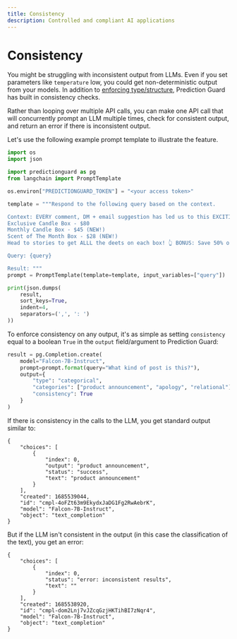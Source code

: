 ```yaml
---
title: Consistency
description: Controlled and compliant AI applications
---
```


# Consistency

You might be struggling with inconsistent output from LLMs. Even if you set parameters like `temperature` low, you could
get non-deterministic output from your models. In addition to [enforcing type/structure](types), Prediction Guard has built in consistency checks. 

Rather than looping over multiple API calls, you can make one API call that will concurrently prompt an LLM multiple times, check for consistent output, and return an error if there is inconsistent output. 

Let's use the following example prompt template to illustrate the feature.

```python copy
import os
import json

import predictionguard as pg
from langchain import PromptTemplate

os.environ["PREDICTIONGUARD_TOKEN"] = "<your access token>"

template = """Respond to the following query based on the context.

Context: EVERY comment, DM + email suggestion has led us to this EXCITING announcement! 🎉 We have officially added TWO new candle subscription box options! 📦
Exclusive Candle Box - $80 
Monthly Candle Box - $45 (NEW!)
Scent of The Month Box - $28 (NEW!)
Head to stories to get ALLL the deets on each box! 👆 BONUS: Save 50% on your first box with code 50OFF! 🎉

Query: {query}

Result: """
prompt = PromptTemplate(template=template, input_variables=["query"])

print(json.dumps(
    result,
    sort_keys=True,
    indent=4,
    separators=(',', ': ')
))
```

To enforce consistency on any output, it's as simple as setting `consistency` equal to a boolean `True` in the `output` field/argument to Prediction Guard:

```python copy
result = pg.Completion.create(
    model="Falcon-7B-Instruct",
    prompt=prompt.format(query="What kind of post is this?"),
    output={
        "type": "categorical",
        "categories": ["product announcement", "apology", "relational"],
        "consistency": True
    }
)

```

If there is consistency in the calls to the LLM, you get standard output similar to:

```
{
    "choices": [
        {
            "index": 0,
            "output": "product announcement",
            "status": "success",
            "text": "product announcement"
        }
    ],
    "created": 1685539044,
    "id": "cmpl-4oFZt63m9EkydxJaDG1Fg2RwAebrK",
    "model": "Falcon-7B-Instruct",
    "object": "text_completion"
}
```

But if the LLM isn't consistent in the output (in this case the classification of the text), you get an error:

```
{
    "choices": [
        {
            "index": 0,
            "status": "error: inconsistent results",
            "text": ""
        }
    ],
    "created": 1685538920,
    "id": "cmpl-dom2Lnj7vJZcqGzjHKTihBI7zNqr4",
    "model": "Falcon-7B-Instruct",
    "object": "text_completion"
}
```
